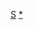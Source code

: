 {{Asbox
| image     = Mono-color Shanghai Map.svg
| pix       = 30
| subject   = 
| qualifier = 關於[[上海行政区划]]
| category  = 上海行政区划小作品
| tempsort  = 
| name      = Template:上海行政区划小作品
}}<noinclude>
[[Category:中国各省行政区划小作品模板|S]]
[[Category:上海行政区划模板|*]]
</noinclude>